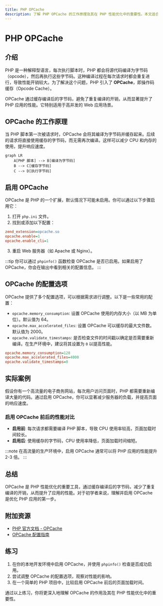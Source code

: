 ```yaml
---
title: PHP OPCache
description: 了解 PHP OPCache 的工作原理及其在 PHP 性能优化中的重要性。本文适合初学者，包含代码示例、实际案例和总结。
---
```


# PHP OPCache

## 介绍

PHP 是一种解释型语言，每次执行脚本时，PHP 都会将源代码编译为字节码（opcode），然后再执行这些字节码。这种编译过程在每次请求时都会重复进行，导致性能开销较大。为了解决这个问题，PHP 引入了 **OPCache**，即操作码缓存（Opcode Cache）。

OPCache 通过缓存编译后的字节码，避免了重复编译的开销，从而显著提升了 PHP 应用的性能。它特别适用于高并发的 Web 应用场景。

## OPCache 的工作原理

当 PHP 脚本第一次被请求时，OPCache 会将其编译为字节码并缓存起来。后续的请求将直接使用缓存的字节码，而无需再次编译。这样可以减少 CPU 和内存的使用，提升响应速度。

```mermaid
graph LR
    A[PHP 脚本] --> B[编译为字节码]
    B --> C[缓存字节码]
    C --> D[执行字节码]
```

## 启用 OPCache

OPCache 是 PHP 的一个扩展，默认情况下可能未启用。你可以通过以下步骤启用它：

1. 打开 `php.ini` 文件。
2. 找到或添加以下配置：

```ini
zend_extension=opcache.so
opcache.enable=1
opcache.enable_cli=1
```

3. 重启 Web 服务器（如 Apache 或 Nginx）。

:::tip
你可以通过 `phpinfo()` 函数检查 OPCache 是否已启用。如果启用了 OPCache，你会在输出中看到相关的配置信息。
:::

## OPCache 的配置选项

OPCache 提供了多个配置选项，可以根据需求进行调整。以下是一些常用的配置：

- `opcache.memory_consumption`: 设置 OPCache 使用的内存大小（以 MB 为单位）。默认值为 64。
- `opcache.max_accelerated_files`: 设置 OPCache 可以缓存的最大文件数。默认值为 2000。
- `opcache.validate_timestamps`: 是否检查文件的时间戳以确定是否需要重新编译。在生产环境中，建议将其设置为 `0` 以提高性能。

```ini
opcache.memory_consumption=128
opcache.max_accelerated_files=4000
opcache.validate_timestamps=0
```

## 实际案例

假设你有一个高流量的电子商务网站，每次用户访问页面时，PHP 都需要重新编译大量的代码。通过启用 OPCache，你可以显著减少服务器的负载，并提高页面的响应速度。

### 启用 OPCache 前后的性能对比

- **启用前**: 每次请求都需要编译 PHP 脚本，导致 CPU 使用率较高，页面加载时间较长。
- **启用后**: 使用缓存的字节码，CPU 使用率降低，页面加载时间缩短。

:::note
在高流量的生产环境中，启用 OPCache 通常可以将 PHP 应用的性能提升 2-3 倍。
:::

## 总结

OPCache 是 PHP 性能优化的重要工具，通过缓存编译后的字节码，减少了重复编译的开销，从而提升了应用的性能。对于初学者来说，理解并启用 OPCache 是优化 PHP 应用的第一步。

## 附加资源

- [PHP 官方文档 - OPCache](https://www.php.net/manual/en/book.opcache.php)
- [OPCache 配置指南](https://www.php.net/manual/en/opcache.configuration.php)

## 练习

1. 在你的本地开发环境中启用 OPCache，并使用 `phpinfo()` 检查是否成功启用。
2. 尝试调整 OPCache 的配置选项，观察对性能的影响。
3. 在一个简单的 PHP 项目中，比较启用 OPCache 前后的页面加载时间。

通过以上练习，你将更深入地理解 OPCache 的作用及其在 PHP 性能优化中的重要性。
